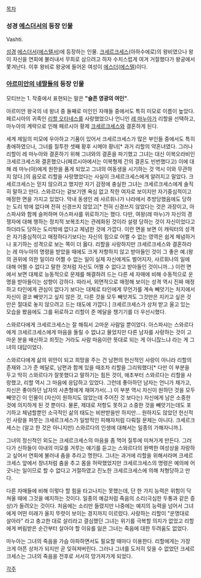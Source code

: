 [[목차]]


=== 성경 [[에스더서]]의 등장 인물 ===
Vashti.

[[성경]] [[에스더서]]([[에스텔서]])에 등장하는 인물.
[[크세르크세스]](아하수에로)의 왕비였으나 왕이 자신을 연회에 불러내서 무희로 삼으려고 하자 수치스럽게 여겨 거절했다가 왕궁에서 쫓겨난다. 이후 왕비로 왕궁에 들어온 여성이 [[에스더]]([[에스텔]])이다.



===  [[아르미안의 네딸들]]의 등장 인물 ===
모티브는 1.
작중에서 표현되는 말은 '''"슬픈 영광의 여인"'''.

아르미안 왕국의 네 왕녀 중 둘째로 미인인 자매들 중에서도 특히 미모로 이름이 높았다. 
페르시아의 귀족인 [[리할 오타네스]]를 사랑했었으나 언니인 [[레 마누아]]가 리할을 선택하고, 마누아의 계략으로 인해 페르시아 황제 [[크세르크세스]]와 결혼하게 된다.

세계 제일의 미모에 우아하고 기품이 있어서 크세르크세스가 많은 부인들 중에서도 특히 총애하였으나, 그녀를 질투한 셋째 황후 시메야 황녀[* 과거 리할의 약혼녀였다. 그러나 리할이 레 마누아와 결혼하기 위해 그녀와의 결혼을 파기했고 그녀는 대신 이복오라비인 크세르크세스와 결혼했으나(페르시아에서는 이복형제 간의 결혼도 빈번했다고) 이에 대해 레 마누(아)에게 원한을 품게 되었고 그녀의 여동생을 시기하는 것 역시 이와 무관하지 않다.]의 음모로 리할을 사랑했었다는 사실이 크세르크세스에게 알려지고 말았다. 크세르크세스는 믿지 않으려고 했지만 자기 감정에 충실한 그녀는 크세르크세스에게 솔직히 말하고 만다. 스와르다는 겉보기엔 욕심 없고 착한 여자로 보이지만 자기중심적이고 매정한 면을 가지고 있었다. 막내 동생인 레 샤르휘나가 나라에서 추방당했음에도 당하는 도리 밖에 없다며 전혀 신경쓰지 않았고[* 전혀 신경쓰지 않았다는 것은 과장이고, 아스파샤와 함께 슬퍼하며 아스파샤를 위로하기는 했다. 다만, 여왕(레 마누)가 자신의 경쟁자에 대해 행하는 정치적 보복조치는 관례화된 것이라 설령 당하는 것이 자신이었다고 하더라도 당하는 도리밖에 없다고 체념한 것에 가깝다. 이런 면을 보면 이 캐릭터의 성격은 자기중심적이고 매정하다기보다는 자신의 힘으로 어쩔 수 없는 영역은 쉽게 체념하거나 포기하는 성격으로 보는 쪽이 더 옳다. 리할을 사랑하지만 크세르크세스와 결혼하라는 레 마누아의 명령을 받았을 때에도 크게 저항하지 않고 받아들인 것이 그 좋은 예.(왕의 권위에 의한 일이라 어쩔 수 없는 일이 실제 자신에게도 벌어지자, 샤르휘나의 일에 대해 어쩔 수 없다고 말한 것처럼 자신도 어쩔 수 없다고 받아들인 것이니까...) 이런 면에서 보면 대체로 능동적으로 문제를 해결하려 드는 다른 세 자매에 비해 수동적으로 운명을 받아들이는 성향이 강하다. 따라서, 외면적으로 매정해 보이는 성격 역시 진짜 매정하고 타인에게 관심이 없다기 보다는 대체로 타인에게 무언가를 계속 빼앗기는 처지에서 자신이 결코 빼앗기고 싶지 않은 것, 다른 것을 모두 빼앗겨도 그것만은 지키고 싶은 것만은 절대로 놓지 않으려고 드는 태도에 가깝다.] 크세르크세스가 상처 받고 울고 있는 모습을 봤음에도 그를 뒤로하고 리할이 준 메달을 챙기기를 더 우선시했다.

스와르다에게 크세르크세스는 잘 해줘서 고마운 사람일 뿐이었다. 아스파샤는 스와르다에게 크세르크세스에게 마음을 돌릴 수 없냐고 물었지만 다른 남자를 사랑하는 것이 고마운 분을 배신하고 죄짓는 거라도 사람 마음이란 뜻대로 되는 게 아니잖느냐 라는 게 그녀의 대답이었다. 

스와르다에게 삶의 위안이 되고 희망을 주는 건 남편의 헌신적인 사랑이 아니라 리할의 존재와 그가 준 메달로, 남편과 함께 있을 때조차 리할을 그리워했다[* 다만 이 부분을 두고 딱히 스와르다가 잘못했다고 말하기는 힘든 것이, 애초부터 스와르다는 리할을 사랑했고, 리할 역시 그 마음에 응답하고 있었다. 그런데 좋아하던 남자는 언니가 채가고, 자신은 좋아하던 남자의 사촌형에게 채여가서(...) 이 부분 역시 자신이 원하던 것을 모두 빼앗긴 이 인물이 (자신이 원하지도 않았는데 주어진 것 보다는) 자신에게 남은 소중한 것에 의지하게 된 것 뿐이다. 물론, 제대로 저항도 못하고 소중한 것을 빼앗기는데도 포기하고 체념할뿐인 소극적인 삶의 태도는 비판받을만 하지만... 원하지도 않았던 헌신적인 사랑을 퍼붓는 크세르크세스가 일방적인 피해자처럼 다뤄질 문제는 아니다. 크세르크세스는 (알고 한 것은 아니지만) 스와르다의 인생에 대해서는 일종의 가해자니까.].

그녀의 정신적인 외도는 크세르크세스의 마음을 좀 먹어 질투에 미쳐가게 만든다. 그러다가 신하들이 아내의 미모를 겨루는 얘기를 듣고는 스와르다의 완벽한 여성상을 자랑하고 싶어서 연회에 불러내 춤을 추라고 명한다. 그녀는 과거에 리할을 위해서라며 크세르크세스 앞에서 창녀처럼 춤을 추고 몸을 허락했었지만 크세르크세스의 명령은 예의에 어긋나는 일이므로 할 수 없다고 거절하였고 진노한 크세르크세스에 의해 처형당하고 만다.

다른 자매들에 비해 이렇다 할 힘을 타고나지는 못했는데, 단 한 가지 능력은 위험이 닥쳐올 때에 그것을 예지하는 것이다. 일종의 예감처럼 죽음의 소리(극심한 두통과 같은 증상)가 들려오는 것이다. 처음에는 소리만 들렸지만 나중에는 예지의 능력을 넘어서 그녀에게 어떤 미래가 올지 뚜렷이 보이는 경지까지 이르렀다. 사랑하는 리할이 "운명대로 살아라" 라고 충고한 대로 살리라고 결심했던 그녀는 위기를 극복할 의지가 없었고 리할에게 버림받은 순간부터 살아야 할 이유를 잃은 그녀는 죽음에 대한 두려움도 없었다.

마누아는 그녀의 죽음을 가슴 아파하면서도 필요할 때마다 이용한다. 리할에게는 가장 크게 아픈 상처가 되지만 곧 잊혀져버린다. 그러나 그녀를 도저히 잊을 수 없었던 크세르크세스는 그녀의 죽음을 전후로 서서히 망가져가게 되었다. 

[[각주]]
